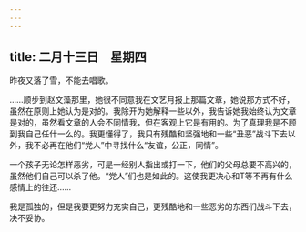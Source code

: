 ```yaml
---
---
---
```

title: 二月十三日　星期四
---




昨夜又落了雪，不能去唱歌。

……顺步到赵文藻那里，她很不同意我在文艺月报上那篇文章，她说那方式不好，虽然在原则上她认为是对的。我除开为她解释一些以外，我告诉她我始终认为文章是对的，虽然看文章的人会不同情我，但在客观上它是有用的。为了真理我是不顾到我自己任什一么的。我更懂得了，我只有残酷和坚强地和一些“丑恶”战斗下去以外，我不必再在他们“党人”中寻找什么“友谊，公正，同情”。

一个孩子无论怎样恶劣，可是一经别人指出或打一下，他们的父母总要不高兴的，虽然他们自己可以杀了他。“党人”们也是如此的。这使我更决心和T等不再有什么感情上的往还……

我是孤独的，但是我要更努力充实自己，更残酷地和一些恶劣的东西们战斗下去，决不妥协。